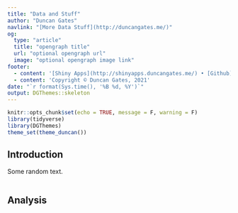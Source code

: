 ```yaml
---
title: "Data and Stuff"
author: "Duncan Gates"
navlink: "[More Data Stuff](http://duncangates.me/)"
og:
  type: "article"
  title: "opengraph title"
  url: "optional opengraph url"
  image: "optional opengraph image link"
footer:
  - content: '[Shiny Apps](http://shinyapps.duncangates.me/) • [Github](http://www.github.com/dungates/)<br/>'
  - content: 'Copyright © Duncan Gates, 2021'
date: "`r format(Sys.time(), '%B %d, %Y')`"
output: DGThemes::skeleton
---
```


```r
knitr::opts_chunk$set(echo = TRUE, message = F, warning = F)
library(tidyverse)
library(DGThemes)
theme_set(theme_duncan())
```

## Introduction

Some random text.

```r

```


## Analysis

```r

```

